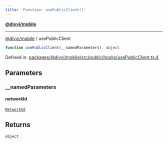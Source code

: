 ```yaml
---
title: 'Function: usePublicClient()'
---
```

[**@divvi/mobile**](../README)

---

[@divvi/mobile](../README) / usePublicClient
```ts
function usePublicClient(__namedParameters): object
```

Defined in: [packages/@divvi/mobile/src/public/hooks/usePublicClient.ts:4](https://github.com/divvi-xyz/divvi-mobile/blob/main/packages/@divvi/mobile/src/public/hooks/usePublicClient.ts#L4)

## Parameters

### \_\_namedParameters

#### networkId

[`NetworkId`](../type-aliases/NetworkId)

## Returns

`object`
